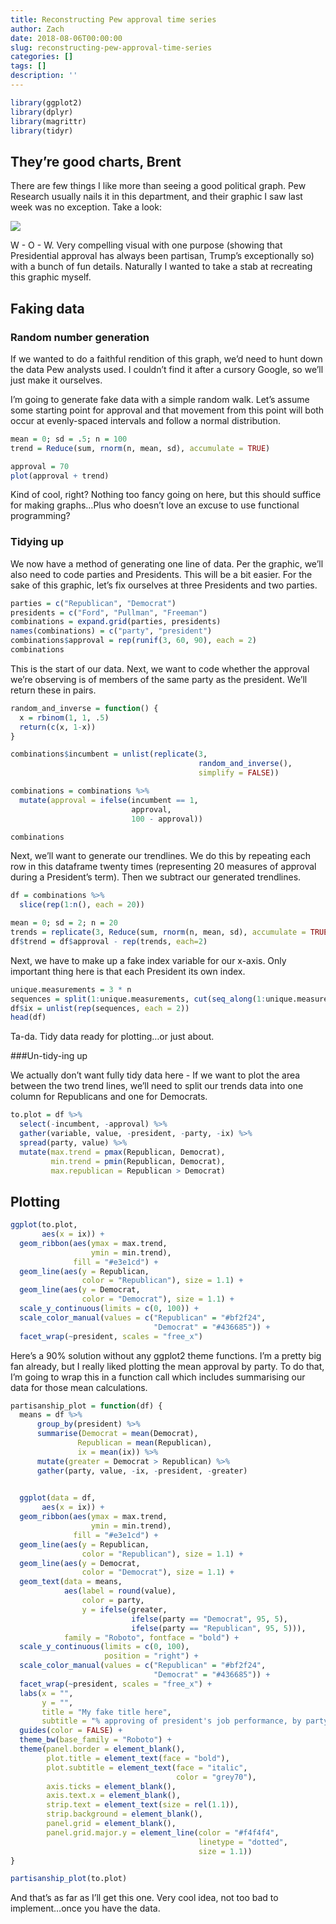 ```yaml
---
title: Reconstructing Pew approval time series
author: Zach
date: 2018-08-06T00:00:00
slug: reconstructing-pew-approval-time-series
categories: []
tags: []
description: ''
---
```


```r
library(ggplot2)
library(dplyr)
library(magrittr)
library(tidyr)
```


## They're good charts, Brent

There are few things I like more than seeing a good political graph. Pew Research usually nails it in this department, and their graphic I saw last week was no exception. Take a look:

![](http://assets.pewresearch.org/wp-content/uploads/var/www/vhosts/cms.pewresearch.org/htdocs/wp-content/blogs.dir/12/files/2018/08/01095350/FT_18.08.01_TrumpApproval_more-polarized.png)



W - O - W. Very compelling visual with one purpose (showing that Presidential approval has always been partisan, Trump's exceptionally so) with a bunch of fun details. Naturally I wanted to take a stab at recreating this graphic myself. 


## Faking data

### Random number generation

If we wanted to do a faithful rendition of this graph, we'd need to hunt down the data Pew analysts used. I couldn't find it after a cursory Google, so we'll just make it ourselves.

I'm going to generate fake data with a simple random walk. Let's assume some starting point for approval and that movement from this point will both occur at evenly-spaced intervals and follow a normal distribution.

```r
mean = 0; sd = .5; n = 100
trend = Reduce(sum, rnorm(n, mean, sd), accumulate = TRUE)

approval = 70
plot(approval + trend)
```

Kind of cool, right? Nothing too fancy going on here, but this should suffice for making graphs...Plus who doesn't love an excuse to use functional programming?


### Tidying up

We now have a method of generating one line of data. Per the graphic, we'll also need to code parties and Presidents. This will be a bit easier. For the sake of this graphic, let's fix ourselves at three Presidents and two parties.

```r
parties = c("Republican", "Democrat")
presidents = c("Ford", "Pullman", "Freeman")
combinations = expand.grid(parties, presidents)
names(combinations) = c("party", "president")
combinations$approval = rep(runif(3, 60, 90), each = 2)
combinations
```

This is the start of our data. Next, we want to code whether the approval we're observing is of members of the same party as the president. We'll return these in pairs.

```r
random_and_inverse = function() {
  x = rbinom(1, 1, .5)
  return(c(x, 1-x))
}

combinations$incumbent = unlist(replicate(3, 
                                          random_and_inverse(),
                                          simplify = FALSE))

combinations = combinations %>%
  mutate(approval = ifelse(incumbent == 1,
                           approval,
                           100 - approval))

combinations
```

Next, we'll want to generate our trendlines. We do this by repeating each row in this dataframe twenty times (representing 20 measures of approval during a President's term). Then we subtract our generated trendlines.

```r
df = combinations %>%
  slice(rep(1:n(), each = 20))

mean = 0; sd = 2; n = 20
trends = replicate(3, Reduce(sum, rnorm(n, mean, sd), accumulate = TRUE))
df$trend = df$approval - rep(trends, each=2)
```

Next, we have to make up a fake index variable for our x-axis. Only important thing here is that each President its own index.

```r
unique.measurements = 3 * n
sequences = split(1:unique.measurements, cut(seq_along(1:unique.measurements), 3))
df$ix = unlist(rep(sequences, each = 2))
head(df)
```

Ta-da. Tidy data ready for plotting...or just about.

###Un-tidy-ing up

We actually don't want fully tidy data here - If we want to plot the area between the two trend lines, we'll need to split our trends data into one column for Republicans and one for Democrats.

```r
to.plot = df %>%
  select(-incumbent, -approval) %>%
  gather(variable, value, -president, -party, -ix) %>%
  spread(party, value) %>%
  mutate(max.trend = pmax(Republican, Democrat),
         min.trend = pmin(Republican, Democrat),
         max.republican = Republican > Democrat)
```

## Plotting

```r
ggplot(to.plot,
       aes(x = ix)) +
  geom_ribbon(aes(ymax = max.trend,
                  ymin = min.trend),
              fill = "#e3e1cd") +
  geom_line(aes(y = Republican,
                color = "Republican"), size = 1.1) +
  geom_line(aes(y = Democrat,
                color = "Democrat"), size = 1.1) +
  scale_y_continuous(limits = c(0, 100)) + 
  scale_color_manual(values = c("Republican" = "#bf2f24",
                                "Democrat" = "#436685")) +
  facet_wrap(~president, scales = "free_x")
```

Here's a 90% solution without any ggplot2 theme functions. I'm a pretty big fan already, but I really liked plotting the mean approval by party. To do that, I'm going to wrap this in a function call which includes summarising our data for those mean calculations.

```r
partisanship_plot = function(df) {
  means = df %>%
      group_by(president) %>%
      summarise(Democrat = mean(Democrat),
               Republican = mean(Republican),
               ix = mean(ix)) %>%
      mutate(greater = Democrat > Republican) %>%
      gather(party, value, -ix, -president, -greater)
    

  ggplot(data = df,
       aes(x = ix)) +
  geom_ribbon(aes(ymax = max.trend,
                  ymin = min.trend),
              fill = "#e3e1cd") +
  geom_line(aes(y = Republican,
                color = "Republican"), size = 1.1) +
  geom_line(aes(y = Democrat,
                color = "Democrat"), size = 1.1) +
  geom_text(data = means,
            aes(label = round(value),
                color = party,
                y = ifelse(greater, 
                           ifelse(party == "Democrat", 95, 5),
                           ifelse(party == "Republican", 95, 5))),
            family = "Roboto", fontface = "bold") +
  scale_y_continuous(limits = c(0, 100),
                     position = "right") + 
  scale_color_manual(values = c("Republican" = "#bf2f24",
                                "Democrat" = "#436685")) +
  facet_wrap(~president, scales = "free_x") + 
  labs(x = "",
       y = "",
       title = "My fake title here",
       subtitle = "% approving of president's job performance, by party") +
  guides(color = FALSE) +
  theme_bw(base_family = "Roboto") +
  theme(panel.border = element_blank(),
        plot.title = element_text(face = "bold"),
        plot.subtitle = element_text(face = "italic",
                                     color = "grey70"),
        axis.ticks = element_blank(),
        axis.text.x = element_blank(),
        strip.text = element_text(size = rel(1.1)),
        strip.background = element_blank(),
        panel.grid = element_blank(),
        panel.grid.major.y = element_line(color = "#f4f4f4",
                                          linetype = "dotted",
                                          size = 1.1))
}

partisanship_plot(to.plot)
```

And that's as far as I'll get this one. Very cool idea, not too bad to implement...once you have the data.

